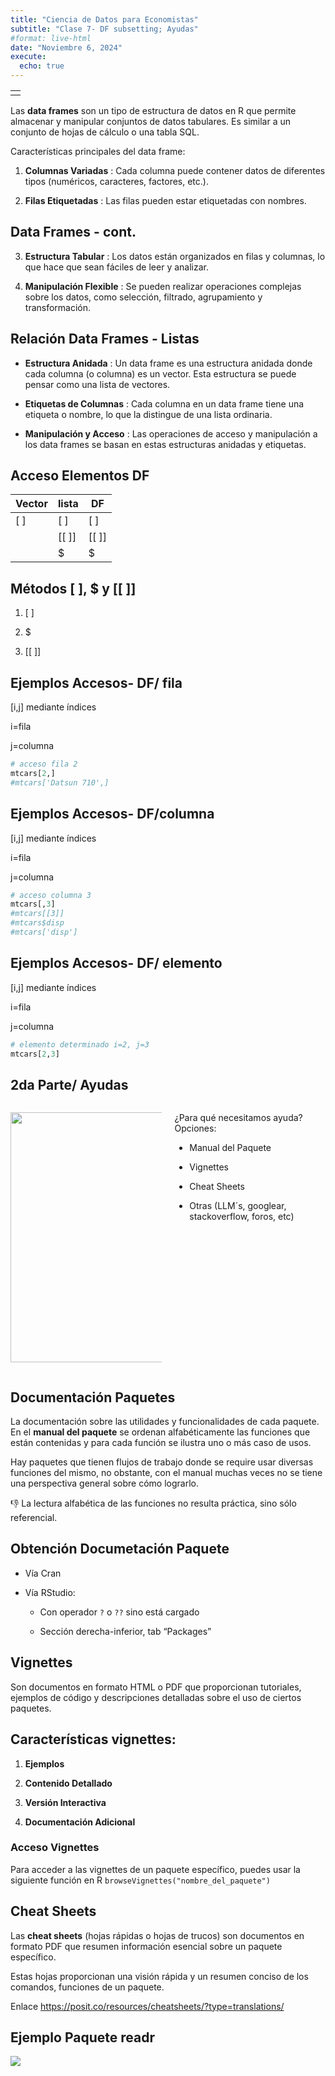 ```yaml
---
title: "Ciencia de Datos para Economistas"
subtitle: "Clase 7- DF subsetting; Ayudas"
#format: live-html
date: "Noviembre 6, 2024"
execute: 
  echo: true
---
```


|     |
|-----|
|     |

Las **data frames** son un tipo de estructura de datos en R que permite almacenar y manipular conjuntos de datos tabulares. Es similar a un conjunto de hojas de cálculo o una tabla SQL.

Características principales del data frame:

1.  **Columnas Variadas** : Cada columna puede contener datos de diferentes tipos (numéricos, caracteres, factores, etc.).

2.  **Filas Etiquetadas** : Las filas pueden estar etiquetadas con nombres.

## Data Frames - cont.

3.  **Estructura Tabular** : Los datos están organizados en filas y columnas, lo que hace que sean fáciles de leer y analizar.

4.  **Manipulación Flexible** : Se pueden realizar operaciones complejas sobre los datos, como selección, filtrado, agrupamiento y transformación.

## **Relación Data Frames - Listas**

-   **Estructura Anidada** : Un data frame es una estructura anidada donde cada columna (o columna) es un vector. Esta estructura se puede pensar como una lista de vectores.

-   **Etiquetas de Columnas** : Cada columna en un data frame tiene una etiqueta o nombre, lo que la distingue de una lista ordinaria.

-   **Manipulación y Acceso** : Las operaciones de acceso y manipulación a los data frames se basan en estas estructuras anidadas y etiquetas.

## Acceso Elementos DF

| **Vector** | **lista** | **DF**    |
|------------|-----------|-----------|
| \[ \]      | \[ \]     | \[ \]     |
|            | \[\[ \]\] | \[\[ \]\] |
|            | \$        | \$        |

## Métodos \[ \], \$ y \[\[ \]\]

1.  \[ \]

2.  \$

3.  \[\[ \]\]

## Ejemplos Accesos- DF/ fila

\[i,j\] mediante índices

i=fila

j=columna

```r
# acceso fila 2
mtcars[2,]
#mtcars['Datsun 710',]

```

## Ejemplos Accesos- DF/columna

\[i,j\] mediante índices

i=fila

j=columna

```r
# acceso columna 3
mtcars[,3]
#mtcars[[3]]
#mtcars$disp
#mtcars['disp']
```

## Ejemplos Accesos- DF/ elemento

\[i,j\] mediante índices

i=fila

j=columna

```r
# elemento determinado i=2, j=3
mtcars[2,3]

```

## 2da Parte/ Ayudas

::::: columns
::: {.column width="50%"}
![](images/stackoverflow2.jpg){width="400"}
:::

::: {.column width="50%"}
¿Para qué necesitamos ayuda? Opciones:

-   Manual del Paquete

-   Vignettes

-   Cheat Sheets

-   Otras (LLM´s, googlear, stackoverflow, foros, etc)
:::
:::::

## Documentación Paquetes

La documentación sobre las utilidades y funcionalidades de cada paquete. En el **manual del paquete** se ordenan alfabéticamente las funciones que están contenidas y para cada función se ilustra uno o más caso de usos.

Hay paquetes que tienen flujos de trabajo donde se require usar diversas funciones del mismo, no obstante, con el manual muchas veces no se tiene una perspectiva general sobre cómo lograrlo.

👎 La lectura alfabética de las funciones no resulta práctica, sino sólo referencial.

## Obtención Documetación Paquete

-   Vía Cran

-   Vía RStudio:

    -   Con operador `?` o `??` sino está cargado

    -   Sección derecha-inferior, tab "Packages"

## Vignettes

Son documentos en formato HTML o PDF que proporcionan tutoriales, ejemplos de código y descripciones detalladas sobre el uso de ciertos paquetes.

## Características vignettes:

1.  **Ejemplos**

2.  **Contenido Detallado**

3.  **Versión Interactiva**

4.  **Documentación Adicional**

### Acceso Vignettes

Para acceder a las vignettes de un paquete específico, puedes usar la siguiente función en R `browseVignettes("nombre_del_paquete")`

## Cheat Sheets

Las **cheat sheets** (hojas rápidas o hojas de trucos) son documentos en formato PDF que resumen información esencial sobre un paquete específico.

Estas hojas proporcionan una visión rápida y un resumen conciso de los comandos, funciones de un paquete.

Enlace <https://posit.co/resources/cheatsheets/?type=translations/>

## Ejemplo Paquete readr

![](images/clase_7/cheat.png)

